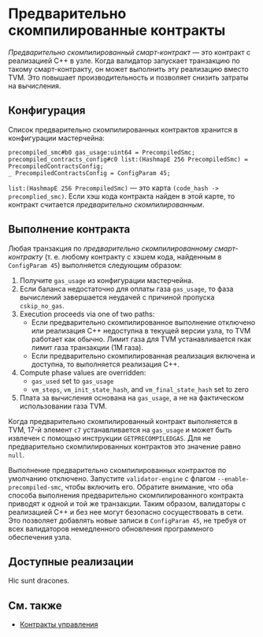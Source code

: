 
# Предварительно скомпилированные контракты

_Предварительно скомпилированный смарт-контракт_ — это контракт с реализацией C++ в узле. Когда валидатор запускает транзакцию по такому смарт-контракту, он может выполнить эту реализацию вместо TVM. Это повышает производительность и позволяет снизить затраты на вычисления.

## Конфигурация

Список предварительно скомпилированных контрактов хранится в конфигурации мастерчейна:

```
precompiled_smc#b0 gas_usage:uint64 = PrecompiledSmc;
precompiled_contracts_config#c0 list:(HashmapE 256 PrecompiledSmc) = PrecompiledContractsConfig;
_ PrecompiledContractsConfig = ConfigParam 45;
```

`list:(HashmapE 256 PrecompiledSmc)` — это карта `(code_hash -> precomplied_smc)`. Если хэш кода контракта найден в этой карте, то контракт считается _предварительно скомпилированным_.

## Выполнение контракта

Любая транзакция по _предварительно скомпилированному смарт-контракту_ (т. е. любому контракту с хэшем кода, найденным в `ConfigParam 45`) выполняется следующим образом:

1. Получите `gas_usage` из конфигурации мастерчейна.
2. Если баланса недостаточно для оплаты газа `gas_usage`, то фаза вычислений завершается неудачей с причиной пропуска `cskip_no_gas`.
3. Execution proceeds via one of two paths:
   - Если предварительно скомпилированное выполнение отключено или реализация C++ недоступна в текущей версии узла, то TVM работает как обычно. Лимит газа для TVM устанавливается rкак лимит газа транзакции (1M газа).
   - Если предварительно скомпилированная реализация включена и доступна, то выполняется реализация C++.
4. Compute phase values are overridden:
   - `gas_used` set to `gas_usage`
   - `vm_steps`, `vm_init_state_hash`, and `vm_final_state_hash` set to zero
5. Плата за вычисления основана на `gas_usage`, а не на фактическом использовании газа TVM.

Когда предварительно скомпилированный контракт выполняется в TVM, 17-й элемент `c7` устанавливается на `gas_usage` и может быть извлечен с помощью инструкции `GETPRECOMPILEDGAS`. Для не предварительно скомпилированных контрактов это значение равно `null`.

Выполнение предварительно скомпилированных контрактов по умолчанию отключено. Запустите `validator-engine` с флагом `--enable-precompiled-smc`, чтобы включить его. Обратите внимание, что оба способа выполнения предварительно скомпилированного контракта приводят к одной и той же транзакции. Таким образом, валидаторы с реализацией C++ и без нее могут безопасно сосуществовать в сети. Это позволяет добавлять новые записи в `ConfigParam 45`, не требуя от всех валидаторов немедленного обновления программного обеспечения узла.

## Доступные реализации

Hic sunt dracones.

## См. также

- [Контракты управления](/v3/documentation/smart-contracts/contracts-specs/governance)

<Feedback />
